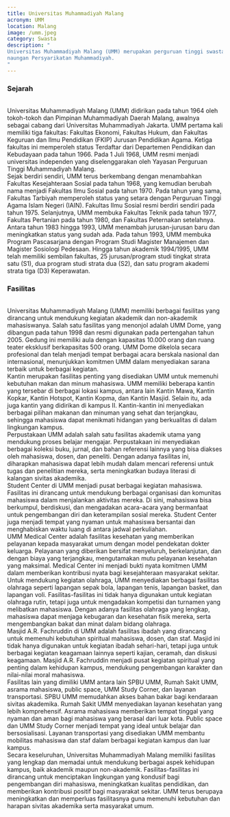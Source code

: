 ```yaml
---
title: Universitas Muhammadiyah Malang
acronym: UMM
location: Malang
image: /umm.jpeg
category: Swasta
description: "
Universitas Muhammadiyah Malang (UMM) merupakan perguruan tinggi swasta yang didirikan tahun 1964 dan berada di bawah
naungan Persyarikatan Muhammadiyah.
"
---
```


<h3 class="text-center text-3xl font-bold">Sejarah</h3>
<br />
Universitas Muhammadiyah Malang (UMM) didirikan pada tahun 1964 oleh tokoh-tokoh
dan Pimpinan Muhammadiyah Daerah Malang, awalnya sebagai cabang dari Universitas
Muhammadiyah Jakarta. UMM pertama kali memiliki tiga fakultas: Fakultas Ekonomi,
Fakultas Hukum, dan Fakultas Keguruan dan Ilmu Pendidikan (FKIP) Jurusan
Pendidikan Agama. Ketiga fakultas ini memperoleh status Terdaftar dari
Departemen Pendidikan dan Kebudayaan pada tahun 1966. Pada 1 Juli 1968, UMM
resmi menjadi universitas independen yang diselenggarakan oleh Yayasan Perguruan
Tinggi Muhammadiyah Malang.
<br />
Sejak berdiri sendiri, UMM terus berkembang dengan menambahkan Fakultas
Kesejahteraan Sosial pada tahun 1968, yang kemudian berubah nama menjadi
Fakultas Ilmu Sosial pada tahun 1970. Pada tahun yang sama, Fakultas Tarbiyah
memperoleh status yang setara dengan Perguruan Tinggi Agama Islam Negeri (IAIN).
Fakultas Ilmu Sosial resmi berdiri sendiri pada tahun 1975. Selanjutnya, UMM
membuka Fakultas Teknik pada tahun 1977, Fakultas Pertanian pada tahun 1980, dan
Fakultas Peternakan setelahnya.
<br />
Antara tahun 1983 hingga 1993, UMM menambah jurusan-jurusan baru dan
meningkatkan status yang sudah ada. Pada tahun 1993, UMM membuka Program
Pascasarjana dengan Program Studi Magister Manajemen dan Magister Sosiologi
Pedesaan. Hingga tahun akademik 1994/1995, UMM telah memiliki sembilan fakultas,
25 jurusan/program studi tingkat strata satu (S1), dua program studi strata dua
(S2), dan satu program akademi strata tiga (D3) Keperawatan.

<br />
<h3 class="text-center text-3xl font-bold">Fasilitas</h3>
<br />
Universitas Muhammadiyah Malang (UMM) memiliki berbagai fasilitas yang dirancang
untuk mendukung kegiatan akademik dan non-akademik mahasiswanya. Salah satu fasilitas
yang menonjol adalah UMM Dome, yang dibangun pada tahun 1998 dan resmi digunakan
pada pertengahan tahun 2005. Gedung ini memiliki aula dengan kapasitas 10.000 orang
dan ruang teater eksklusif berkapasitas 500 orang. UMM Dome dikelola secara profesional
dan telah menjadi tempat berbagai acara berskala nasional dan internasional, menunjukkan
komitmen UMM dalam menyediakan sarana terbaik untuk berbagai kegiatan.
<br />
Kantin merupakan fasilitas penting yang disediakan UMM untuk memenuhi kebutuhan makan
dan minum mahasiswa. UMM memiliki beberapa kantin yang tersebar di berbagai lokasi
kampus, antara lain Kantin Mawa, Kantin Kopkar, Kantin Hotspot, Kantin Kopma, dan
Kantin Masjid. Selain itu, ada juga kantin yang didirikan di kampus II. Kantin-kantin
ini menyediakan berbagai pilihan makanan dan minuman yang sehat dan terjangkau, sehingga
mahasiswa dapat menikmati hidangan yang berkualitas di dalam lingkungan kampus.
<br />
Perpustakaan UMM adalah salah satu fasilitas akademik utama yang mendukung proses
belajar mengajar. Perpustakaan ini menyediakan berbagai koleksi buku, jurnal, dan
bahan referensi lainnya yang bisa diakses oleh mahasiswa, dosen, dan peneliti. Dengan
adanya fasilitas ini, diharapkan mahasiswa dapat lebih mudah dalam mencari referensi
untuk tugas dan penelitian mereka, serta meningkatkan budaya literasi di kalangan
sivitas akademika.
<br />
Student Center di UMM menjadi pusat berbagai kegiatan mahasiswa. Fasilitas ini dirancang
untuk mendukung berbagai organisasi dan komunitas mahasiswa dalam menjalankan aktivitas
mereka. Di sini, mahasiswa bisa berkumpul, berdiskusi, dan mengadakan acara-acara
yang bermanfaat untuk pengembangan diri dan keterampilan sosial mereka. Student Center
juga menjadi tempat yang nyaman untuk mahasiswa bersantai dan menghabiskan waktu
luang di antara jadwal perkuliahan.
<br />
UMM Medical Center adalah fasilitas kesehatan yang memberikan pelayanan kepada masyarakat
umum dengan model pendekatan dokter keluarga. Pelayanan yang diberikan bersifat menyeluruh,
berkelanjutan, dan dengan biaya yang terjangkau, mengutamakan mutu pelayanan kesehatan
yang maksimal. Medical Center ini menjadi bukti nyata komitmen UMM dalam memberikan
kontribusi nyata bagi kesejahteraan masyarakat sekitar.
<br />
Untuk mendukung kegiatan olahraga, UMM menyediakan berbagai fasilitas olahraga seperti
lapangan sepak bola, lapangan tenis, lapangan basket, dan lapangan voli. Fasilitas-fasilitas
ini tidak hanya digunakan untuk kegiatan olahraga rutin, tetapi juga untuk mengadakan
kompetisi dan turnamen yang melibatkan mahasiswa. Dengan adanya fasilitas olahraga
yang lengkap, mahasiswa dapat menjaga kebugaran dan kesehatan fisik mereka, serta
mengembangkan bakat dan minat dalam bidang olahraga.
<br />
Masjid A.R. Fachruddin di UMM adalah fasilitas ibadah yang dirancang untuk memenuhi
kebutuhan spiritual mahasiswa, dosen, dan staf. Masjid ini tidak hanya digunakan
untuk kegiatan ibadah sehari-hari, tetapi juga untuk berbagai kegiatan keagamaan
lainnya seperti kajian, ceramah, dan diskusi keagamaan. Masjid A.R. Fachruddin menjadi
pusat kegiatan spiritual yang penting dalam kehidupan kampus, mendukung pengembangan
karakter dan nilai-nilai moral mahasiswa.
<br />
Fasilitas lain yang dimiliki UMM antara lain SPBU UMM, Rumah Sakit UMM, asrama mahasiswa,
public space, UMM Study Corner, dan layanan transportasi. SPBU UMM memudahkan akses
bahan bakar bagi kendaraan sivitas akademika. Rumah Sakit UMM menyediakan layanan
kesehatan yang lebih komprehensif. Asrama mahasiswa memberikan tempat tinggal yang
nyaman dan aman bagi mahasiswa yang berasal dari luar kota. Public space dan UMM
Study Corner menjadi tempat yang ideal untuk belajar dan bersosialisasi. Layanan
transportasi yang disediakan UMM membantu mobilitas mahasiswa dan staf dalam berbagai
kegiatan kampus dan luar kampus.
<br />
Secara keseluruhan, Universitas Muhammadiyah Malang memiliki fasilitas yang lengkap
dan memadai untuk mendukung berbagai aspek kehidupan kampus, baik akademik maupun
non-akademik. Fasilitas-fasilitas ini dirancang untuk menciptakan lingkungan yang
kondusif bagi pengembangan diri mahasiswa, meningkatkan kualitas pendidikan, dan
memberikan kontribusi positif bagi masyarakat sekitar. UMM terus berupaya meningkatkan
dan memperluas fasilitasnya guna memenuhi kebutuhan dan harapan sivitas akademika
serta masyarakat umum.